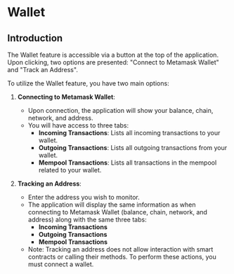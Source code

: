 # Wallet

## Introduction

The Wallet feature is accessible via a button at the top of the application. Upon clicking, two options are presented: "Connect to Metamask Wallet" and "Track an Address".

To utilize the Wallet feature, you have two main options:

1. **Connecting to Metamask Wallet**: 
   - Upon connection, the application will show your balance, chain, network, and address.
   - You will have access to three tabs:
     - **Incoming Transactions**: Lists all incoming transactions to your wallet.
     - **Outgoing Transactions**: Lists all outgoing transactions from your wallet.
     - **Mempool Transactions**: Lists all transactions in the mempool related to your wallet.

2. **Tracking an Address**: 
   - Enter the address you wish to monitor.
   - The application will display the same information as when connecting to Metamask Wallet (balance, chain, network, and address) along with the same three tabs:
     - **Incoming Transactions**
     - **Outgoing Transactions**
     - **Mempool Transactions**
   - Note: Tracking an address does not allow interaction with smart contracts or calling their methods. To perform these actions, you must connect a wallet.

